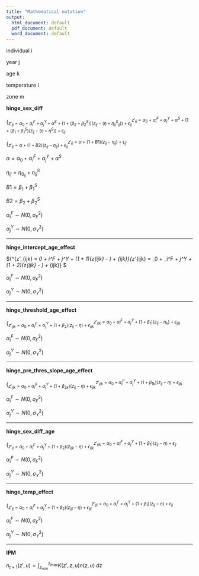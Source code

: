 ```yaml
---
title: "Mathematical notation"
output:
  html_document: default
  pdf_document: default
  word_document: default
---
```

individual i

year j

age k

temperature l

zone m

**hinge_sex_diff**


$\{^{z'_{ij} = \alpha_0 + \alpha_i^F + \alpha_j^Y +\alpha^S + \left(1 + \left(\beta_1 + \beta_1^S\right)\left(z_{ij} - \left(\eta + \eta^S\right)\right) + \epsilon_{ij}}_{z'_{ij} = \alpha_0 + \alpha_i^F + \alpha_j^Y + \alpha^S + \left(1 + \left( \beta_2 + \beta_2^S\right)\right)\left(z_{ij} - \left(\eta + \eta_{ij}^S_{ij}\right)\right) + \epsilon_{ij}}$ 

$\{^{z'_{ij} = \alpha + \left(1 + B1\right)\left(z_{ij} - \eta_{ij}\right) + \epsilon_{ij}}_{z'_{ij} = \alpha + \left(1 + B2\right)\left(z_{ij} - \eta_{ij}\right) + \epsilon_{ij}}$ 

$\alpha = \alpha_0 + \alpha_i^F + \alpha_j^Y +\alpha^S$

$\eta_{ij} = \eta_{0_{ij}} + \eta^S_{ij}$

$B1 = \beta_1 + \beta_1^S$

$B2 = \beta_2 + \beta_2^S$

$\alpha_{i}^{F} \sim N\left(0, \sigma^2_F\right)$

$\alpha_{j}^{Y} \sim N\left(0, \sigma^2_Y\right)$


***************
**hinge_intercept_age_effect**

$\{^{z'_{ijk} = \alpha_0 + \alpha_i^F + \alpha_j^Y + \left(1 + \beta_1\right)\left(z_{ijk} - \eta\right) + \epsilon_{ijk}}_{z'_{ijk} = \alpha_0 + \alpha_i^F + \alpha_j^Y + \left(1 + \beta_2\right)\left(z_{ijk} - \eta\right) + \epsilon_{ijk}} $ 

$\alpha_{i}^{F} \sim N\left(0, \sigma^2_F\right)$

$\alpha_{j}^{Y} \sim N\left(0, \sigma^2_Y\right)$

***************
**hinge_threshold_age_effect**


$\{^{z'_{ijk} = \alpha_0 + \alpha_i^F + \alpha_j^Y + \left(1 + \beta_1\right)\left(z_{ij} - \eta_k\right) + \epsilon_{ijk}}_{z'_{ijk} = \alpha_0 + \alpha_i^F + \alpha_j^Y + \left(1 + \beta_2\right)\left(z_{ij} - \eta\right) + \epsilon_{ijk}}$ 

$\alpha_{i}^{F} \sim N\left(0, \sigma^2_F\right)$

$\alpha_{j}^{Y} \sim N\left(0, \sigma^2_Y\right)$


***************
**hinge_pre_thres_slope_age_effect**

$\{^{z'_{ijk} = \alpha_0 + \alpha_i^F + \alpha_j^Y + \left(1 + \beta_{1k}\right)\left(z_{ij} - \eta\right) + \epsilon_{ijk}}_{z'_{ijk} = \alpha_0 + \alpha_i^F + \alpha_j^Y + \left(1 + \beta_{2k}\right)\left(z_{ij} - \eta\right) + \epsilon_{ijk}}$ 


$\alpha_{i}^{F} \sim N\left(0, \sigma^2_F\right)$

$\alpha_{j}^{Y} \sim N\left(0, \sigma^2_Y\right)$


*************

**hinge_sex_diff_age**

$\{^{z'_{ijk} = \alpha_0 + \alpha_i^F + \alpha_j^Y + \left(1 + \beta_1\right)\left(z_{ij} - \eta\right) + \epsilon_{ij}}_{z'_{ij} = \alpha_0 + \alpha_i^F + \alpha_j^Y + \left(1 + \beta_2\right)\left(z_{ijk} - \eta\right) + \epsilon_{ijk}}$ 

$\alpha_{i}^{F} \sim N\left(0, \sigma^2_F\right)$

$\alpha_{j}^{Y} \sim N\left(0, \sigma^2_Y\right)$

***************

**hinge_temp_effect**

$\{^{z'_{ijl} = \alpha_0 + \alpha_i^F + \alpha_j^Y + \left(1 + \beta_1\right)\left(z_{ij} - \eta\right) + \epsilon_{ij}}_{z'_{ij} = \alpha_0 + \alpha_i^F + \alpha_j^Y + \left(1 + \beta_2\right)\left(z_{ijl} - \eta\right) + \epsilon_{ijl}}$ 

$\alpha_{i}^{F} \sim N\left(0, \sigma^2_F\right)$

$\alpha_{j}^{Y} \sim N\left(0, \sigma^2_Y\right)$

***************
**IPM**

$n_{t+1}\left(z',u\right) = \int_{z_{min}}^{z_{max}} K(z',z,u)n(z,u) \; dz$



